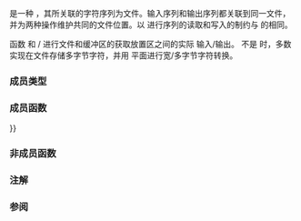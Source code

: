 {{cpp/title|basic_filebuf}}
{{cpp/io/basic_filebuf/navbar}}

{{ddcl|header=fstream|1=
template&lt; 
    class CharT, 
    class Traits = std::char_traits&lt;CharT&gt;
&gt; class basic_filebuf : public std::basic_streambuf&lt;CharT, Traits&gt;
}}

{{tt|std::basic_filebuf}} 是一种 {{lc|std::basic_streambuf}}，其所关联的字符序列为文件。输入序列和输出序列都关联到同一文件，并为两种操作维护共同的文件位置。以 {{tt|std::basic_filebuf}} 进行序列的读取和写入的制约与 {{lc|std::FILE}} 的相同。

函数 {{lc|underflow()}} 和 {{lc|overflow()}} / {{lc|sync()}} 进行文件和缓冲区的获取放置区之间的实际 输入/输出。{{tt|CharT}} 不是 {{c/core|char}} 时，多数实现在文件存储多字节字符，并用 {{lc|std::codecvt}} 平面进行宽/多字节字符转换。

{{cpp/basic char typedefs|filebuf|fstream}}

===成员类型===
{{dsc begin}}
{{dsc hitem|类型|定义}}
{{dsc inc|cpp/io/dsc char_type}}
{{dsc inc|cpp/io/dsc traits_type}}
{{dsc inc|cpp/io/dsc int_type}}
{{dsc|{{tt|pos_type}}|要求是 {{c/core|std::fpos&lt;Traits::state_type&gt;}} 的 {{tt|Traits::pos_type}}}}
{{dsc inc|cpp/io/dsc off_type}}
{{dsc end}}

===成员函数===
{{dsc begin}}
{{dsc h1|公开成员函数}}
{{dsc inc|cpp/io/basic_filebuf/dsc basic_filebuf}}
{{dsc inc|cpp/io/basic_filebuf/dsc operator{{=}}}}
{{dsc inc|cpp/io/basic_filebuf/dsc swap}}
{{dsc inc|cpp/io/basic_filebuf/dsc native_handle}}
{{dsc inc|cpp/io/basic_filebuf/dsc ~basic_filebuf}}
{{dsc inc|cpp/io/basic_filebuf/dsc is_open}}
{{dsc inc|cpp/io/basic_filebuf/dsc open}}
{{dsc inc|cpp/io/basic_filebuf/dsc close}}
{{dsc h1|受保护成员函数}}
{{dsc inc|cpp/io/basic_filebuf/dsc showmanyc}}
{{dsc inc|cpp/io/basic_filebuf/dsc underflow}}
{{dsc inc|cpp/io/basic_filebuf/dsc uflow}}
{{dsc inc|cpp/io/basic_filebuf/dsc pbackfail}}
{{dsc inc|cpp/io/basic_filebuf/dsc overflow}}
{{dsc inc|cpp/io/basic_filebuf/dsc setbuf}}
{{dsc inc|cpp/io/basic_filebuf/dsc seekoff}}
{{dsc inc|cpp/io/basic_filebuf/dsc seekpos}}
{{dsc inc|cpp/io/basic_filebuf/dsc sync}}
{{dsc inc|cpp/io/basic_filebuf/dsc imbue}}
{{dsc end}}

===非成员函数===
{{dsc begin}}
{{dsc inc|cpp/io/basic_filebuf/dsc swap2}}
{{dsc end}}

{{cpp/io/basic_streambuf/inherit}}

===注解===
{{feature test macro|__cpp_lib_fstream_native_handle|std=C++26|value=202306L|原生句柄支持}}

===参阅===
{{dsc begin}}
{{dsc inc|cpp/io/c/dsc FILE}}
{{dsc end}}

{{langlinks|de|en|es|fr|it|ja|pt|ru}}
